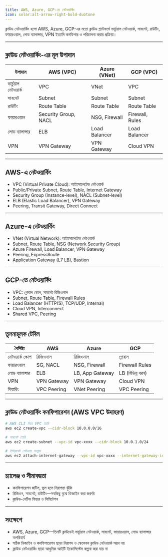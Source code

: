 ```yaml
---
title: AWS, Azure, GCP-তে নেটওয়ার্কিং
icon: solar:alt-arrow-right-bold-duotone
---
```


ক্লাউড নেটওয়ার্কিং হলো AWS, Azure, GCP-এর মতো ক্লাউড প্ল্যাটফর্মে ভার্চুয়াল নেটওয়ার্ক, সাবনেট, রাউটিং, ফায়ারওয়াল, লোড ব্যালান্সার, VPN ইত্যাদি কনফিগার ও পরিচালনা করার প্রক্রিয়া।

---

## ক্লাউড নেটওয়ার্কিং-এর মূল উপাদান

| উপাদান         | AWS (VPC)         | Azure (VNet)        | GCP (VPC)           |
|----------------|-------------------|---------------------|---------------------|
| ভার্চুয়াল নেটওয়ার্ক | VPC               | VNet                | VPC                 |
| সাবনেট         | Subnet            | Subnet              | Subnet              |
| রাউটিং         | Route Table       | Route Table         | Route Table         |
| ফায়ারওয়াল     | Security Group, NACL | NSG, Firewall      | Firewall, Rules     |
| লোড ব্যালান্সার | ELB               | Load Balancer       | Load Balancer       |
| VPN            | VPN Gateway       | VPN Gateway         | Cloud VPN           |

---

## AWS-এ নেটওয়ার্কিং

- VPC (Virtual Private Cloud): আইসোলেটেড নেটওয়ার্ক
- Public/Private Subnet, Route Table, Internet Gateway
- Security Group (Instance-level), NACL (Subnet-level)
- ELB (Elastic Load Balancer), VPN Gateway
- Peering, Transit Gateway, Direct Connect

---

## Azure-এ নেটওয়ার্কিং

- VNet (Virtual Network): আইসোলেটেড নেটওয়ার্ক
- Subnet, Route Table, NSG (Network Security Group)
- Azure Firewall, Load Balancer, VPN Gateway
- Peering, ExpressRoute
- Application Gateway (L7 LB), Bastion

---

## GCP-তে নেটওয়ার্কিং

- VPC: গ্লোবাল স্কোপ, সাবনেট রিজিওনাল
- Subnet, Route Table, Firewall Rules
- Load Balancer (HTTP(S), TCP/UDP, Internal)
- Cloud VPN, Interconnect
- Shared VPC, Peering

---

## তুলনামূলক টেবিল

| বৈশিষ্ট্য         | AWS                  | Azure                | GCP                 |
|-------------------|----------------------|----------------------|---------------------|
| নেটওয়ার্ক স্কোপ   | রিজিওনাল             | রিজিওনাল             | গ্লোবাল             |
| ফায়ারওয়াল        | SG, NACL             | NSG, Firewall        | Firewall Rules      |
| লোড ব্যালান্সার   | ELB                  | LB, App Gateway      | LB (বিভিন্ন ধরন)    |
| VPN               | VPN Gateway          | VPN Gateway          | Cloud VPN           |
| পিয়ারিং           | VPC Peering          | VNet Peering         | VPC Peering         |

---

## ক্লাউড নেটওয়ার্কিং কনফিগারেশন (AWS VPC উদাহরণ)

```bash
# AWS CLI দিয়ে VPC তৈরি
aws ec2 create-vpc --cidr-block 10.0.0.0/16

# সাবনেট তৈরি
aws ec2 create-subnet --vpc-id vpc-xxxx --cidr-block 10.0.1.0/24

# ইন্টারনেট গেটওয়ে সংযুক্ত
aws ec2 attach-internet-gateway --vpc-id vpc-xxxx --internet-gateway-id igw-xxxx
```

---

## চ্যালেঞ্জ ও সীমাবদ্ধতা

- কনফিগারেশন জটিল, ভুল হলে নিরাপত্তা ঝুঁকি
- রিজিওন, সাবনেট, রাউটিং—সবকিছু বুঝে ডিজাইন করা জরুরি
- ক্লাউড-নেটিভ ফিচার ও লিমিটেশন

---

## সংক্ষেপে
- AWS, Azure, GCP—তিনটি ক্লাউডেই ভার্চুয়াল নেটওয়ার্ক, সাবনেট, ফায়ারওয়াল, লোড ব্যালান্সার অপরিহার্য
- সঠিক ডিজাইন ও কনফিগারেশন ছাড়া নিরাপদ ও স্কেলেবল ক্লাউড নেটওয়ার্ক সম্ভব নয়
- ক্লাউড নেটওয়ার্কিং ছাড়া আধুনিক আইটি ইকোসিস্টেম কল্পনা করা যায় না
